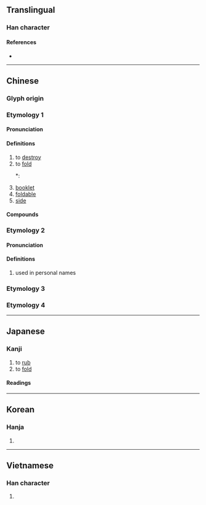 {{also|折}}
{{character info/new}}
==Translingual==

===Han character===
{{Han char|rn=64|rad=手|as=11|sn=14|four=57062|canj=QSMA|ids=⿰扌習}}

====References====
* {{Han ref|kx=0452.080|dkj=12647|dj=0802.110|hdz=31950.130|uh=647A|ud=25722|bh=BA50|bd=47696}}

----

==Chinese==
{{zh-forms|s=折|s2=摺|note=摺 - formerly used to prevent confusion (no longer endorsed in 通用规范汉字表)}}

===Glyph origin===
{{Han etym}}
===Etymology 1===
====Pronunciation====
{{zh-pron
|m=zhé
|c=zip3,zaap3
|h=pfs=chap
|md=
|mn=chih
|w=
|mc=2
|oc=2
|cat=v,n
}}

====Definitions====
{{zh-hanzi}}

# to [[destroy]]
# to [[fold]]
#*: {{zh-x|拾起 張 紙 摺{zip3} 隻 小船|I take up a sheet of paper and '''fold''' a little boat|C-LIT|ref={{w2|zh|許冠傑}}, {{lang|zh|紙船}}}}
# [[booklet]]
# [[foldable]]
# [[side]]
====Compounds====
{{zh-der|存摺|大週摺|大摺兒|奏摺|摺痕|皺摺|摺紙|摺裙|火摺子|摺梯|手摺|摺奏|摺尺|打摺|沒摺至|摺子|憑摺|摺疊扇|摺疊|摺扇|經摺裝|黃金存摺|經摺|裝摺}}
===Etymology 2===
====Pronunciation====
{{zh-pron
|m=xié
|cat=pn
}}

====Definitions====
{{zh-hanzi}}

# used in personal names

===Etymology 3===
{{zh-see|褶|v}}
===Etymology 4===
{{zh-see|拉|v}}
----

==Japanese==

===Kanji===
{{ja-kanji|grade=|rs=手11}}

# to [[rub]]
# to [[fold]]

====Readings====
{{ja-readings
|on=しょう, ろう
|kun=ひだ-, す-る
}}

----

==Korean==

===Hanja===
{{ko-hanja|hangeul=접|eumhun=|rv=jeop|mr=chŏp|y=cep}}

# {{defn|lang=ko|sort=手11}}

----

==Vietnamese==

===Han character===
{{vi-hantu|rs=手11|dập}}

# {{defn|lang=vi|sort=手11}}
